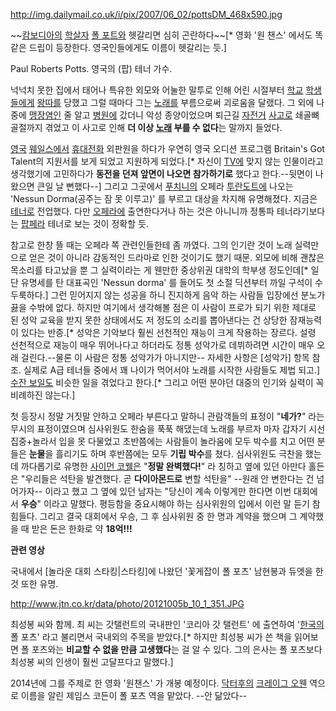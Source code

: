 http://img.dailymail.co.uk/i/pix/2007/06_02/pottsDM_468x590.jpg

~~[[캄보디아]]의 [[학살]]자 [[폴 포트]]와 헷갈리면 심히 곤란하다~~[* 영화 '원 챈스' 에서도 똑같은 드립이 등장한다. 영국인들에게도 이름이 헷갈리는 듯.]

Paul Roberts Potts. 영국의 (팝) 테너 가수.

넉넉치 못한 집에서 태어나 특유한 외모와 어눌한 말투로 인해 어린 시절부터 [[학교]] [[학생]]들에게 [[왕따]]를 당했고 그럴 때마다 그는 [[노래]]를 부름으로써 괴로움을 달랬다. 그 외에 나중에 [[맹장염]]인 줄 알고 [[병원]]에 갔더니 악성 종양이었으며 퇴근길 [[자전거]] [[사고]]로 쇄골뼈 골절까지 겪었고 이 사고로 인해 '''더 이상 [[노래]] 부를 수 없다'''는 말까지 들었다.

[[영국]] [[웨일스]]에서 [[휴대전화]] 외판원을 하다가 우연히 영국 오디션 프로그램 Britain's Got Talent의 지원서를 보게 되었고 지원하게 되었다.[* 자신이 [[TV]]에 맞지 않는 인물이라고 생각했기에 고민하다가 '''동전을 던져 앞면이 나오면 참가하기로''' 했다고 한다.--뒷면이 나왔으면 큰일 날 뻔했다--] 그리고 그곳에서 [[푸치니]]의 오페라 [[투란도트]]에 나오는 'Nessun Dorma(공주는 잠 못 이루고)' 를 부르고 대상을 차지해 유명해졌다. 지금은 [[테너]]로 전업했다. 다만 [[오페라]]에 출연한다거나 하는 것은 아니니까 정통파 테너라기보다는 [[팝페라]] 테너로 보는 것이 정확할 듯.

참고로 한창 뜰 때는 오페라 쪽 관련인들한테 좀 까였다. 그의 인기란 것이 노래 실력만으로 얻은 것이 아니라 감동적인 드라마로 인한 것이기도 했기 때문. 외모에 비해 괜찮은 목소리를 타고났을 뿐 그 실력이라는 게 웬만한 중상위권 대학의 학부생 정도인데[* 일단 유명세를 탄 대표곡인 'Nessun dorma' 를 들어도 첫 소절 딕션부터 까일 구석이 수두룩하다.] 그런 믿어지지 않는 성공을 하니 진지하게 음악 하는 사람들 입장에선 분노가 끓을 수밖에 없다. 하지만 여기에서 생각해볼 점은 이 사람이 프로가 되기 위한 제대로 된 성악 교육을 받지 못한 상태에서도 저 정도의 소리를 뽑아낸다는 건 상당한 잠재능력이 있다는 반증.[* 성악은 기악보다 훨씬 선천적인 재능이 크게 작용하는 장르다. 설령 선천적으로 재능이 매우 뛰어나다고 하더라도 정통 성악가로 데뷔하려면 시간이 매우 오래 걸린다.--물론 이 사람은 정통 성악가가 아니지만-- 자세한 사항은 [성악가] 항목 참조. 실제로 A급 테너들 중에서 꽤 나이가 먹어서야 노래를 시작한 사람들도 제법 되고.] [[수잔 보일]]도 비슷한 일을 겪었다고 한다.[* 그리고 어떤 분야던 대중의 인기와 실력이 꼭 비례하진 않는다.]

첫 등장시 정말 거짓말 안하고 오페라 부른다고 말하니 관람객들의 표정이 "'''네가?'''" 라는 무시의 표정이였으며 심사위원도 한숨을 푹푹 해댔는데 노래를 부르자 마자 갑자기 시선 집중+놀라서 입을 못 다물었고 초반쯤에는 사람들이 놀라움에 모두 박수를 치고 어떤 분들은 '''눈물'''을 흘리기도 하며 후반쯤에는 모두 '''기립 박수'''를 쳤다. 심사위원도 극찬을 했는데 까다롭기로 유명한 [[사이먼 코웰]]은 "'''정말 완벽했다!'''" 라 칭하고 옆에 있던 아만다 홀든은 "우리들은 석탄을 발견했다. 곧 '''다이아몬드로''' 변할 석탄을" --원래 안 변한다는 건 넘어가자-- 이라고 했고 그 옆에 있던 남자는 "당신이 계속 이렇게만 한다면 이번 대회에서 '''우승'''" 이라고 말했다. 평등함을 중요시해야 하는 심사위원의 입에서 이런 말 듣기 참 힘들다. 그리고 결국 대회에서 우승, 그 후 심사위원 중 한 명과 계약을 했으며 그 계약했을 때 받은 돈은 한화로 약 '''18억!!!'''

'''관련 영상'''

{{{#!html
<iframe width="560" height="315" src="http://www.youtube.com/embed/ruL-B23ttHo?list=PL67100AAA500EEC8D" frameborder="0" allowfullscreen></iframe>
}}}

국내에서 [놀라운 대회 스타킹|스타킹]에 나왔던 '꽃게잡이 폴 포츠' 남현봉과 듀엣을 한 것 또한 유명.

http://www.jtn.co.kr/data/photo/20121005b_10_1_351.JPG

최성봉 씨와 함께. 최 씨는 갓탤런트의 국내판인 '코리아 갓 탤런트' 에 출연하여 '[[한국]]의 폴 포츠' 라고 불리면서 국내외의 주목을 받았다.[* 하지만 최성봉 씨가 쓴 책을 읽어보면 폴 포츠와는 '''비교할 수 없을 만큼 고생했다'''는 걸 알 수 있다. 그의 은사는 폴 포츠보다 최성봉 씨의 인생이 훨씬 고달프다고 말했다.]

2014년에 그를 주제로 한 영화 '원챈스' 가 개봉 예정이다. [[닥터후]]의 [[크레이그 오웬]] 역으로 이름을 알린 제임스 코든이 폴 포츠 역을 맡았다. --안 닮았다--

